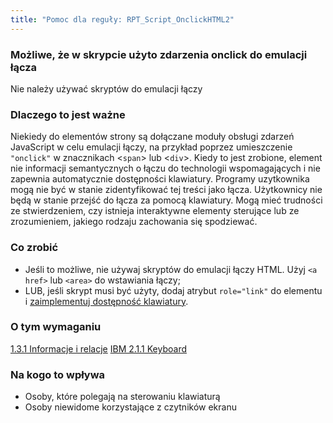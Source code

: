 ```yaml
---
title: "Pomoc dla reguły: RPT_Script_OnclickHTML2"
---
```


<div className="toolHelp">
<Row>
<Column colLg={16} colMd={8} colSm={4} className="toolHead">

### Możliwe, że w skrypcie użyto zdarzenia onclick do emulacji łącza

<div id="locLevel"></div>

Nie należy używać skryptów do emulacji łączy

</Column>
</Row>
<Row>
<Column colLg={11} colMd={5} colSm={4} className="toolMain">

### Dlaczego to jest ważne

Niekiedy do elementów strony są dołączane moduły obsługi zdarzeń JavaScript w celu emulacji łączy, na przykład poprzez umieszczenie `"onclick"` w znacznikach &lt;`span`&gt; lub &lt;`div`&gt;. Kiedy to jest zrobione, element nie informacji semantycznych o łączu do technologii wspomagających i nie zapewnia automatycznie dostępności klawiatury. Programy uzytkownika mogą nie być w stanie zidentyfikować tej treści jako łącza. Użytkownicy nie będą w stanie przejść do łącza za pomocą klawiatury. Mogą mieć trudności ze stwierdzeniem, czy istnieja interaktywne elementy sterujące lub ze zrozumieniem, jakiego rodzaju zachowania się spodziewać.


<div id="locSnippet"></div>

### Co zrobić

 * Jeśli to możliwe, nie używaj skryptów do emulacji łączy HTML. Użyj `<a href>` lub `<area>` do wstawiania łączy;
 * LUB, jeśli skrypt musi być użyty, dodaj atrybut `role="link"` do elementu i [zaimplementuj dostępność klawiatury](https://www.ibm.com/able/guidelines/ci162/keyboard.html).


</Column>
<Column colLg={5} colMd={3} colSm={4} className="toolLeft">

### O tym wymaganiu

[1.3.1 Informacje i relacje](http://www.ibm.com/able/guidelines/ci162/info_and_relationships.html)
[IBM 2.1.1 Keyboard](https://www.ibm.com/able/guidelines/ci162/keyboard.html)

### Na kogo to wpływa

 * Osoby, które polegają na sterowaniu klawiaturą
 * Osoby niewidome korzystające z czytników ekranu

</Column>
</Row>
</div>

